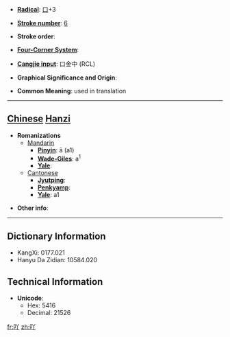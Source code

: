 * '''[[Wiktionary:Chinese radical index| Radical]]''': [[Wiktionary:Chinese radical index 口|口]]+3

* '''[[Wiktionary:Chinese total strokes index|Stroke number]]''': [[Wiktionary:Chinese total strokes index 6|6]]

* '''Stroke order''': 

* '''[[Wiktionary:Chinese four corner index|Four-Corner System]]''': 

* '''[[Wiktionary:Chinese Cangjie index|Cangjie input]]''': 口金中 (RCL)

* '''Graphical Significance and Origin''': 

* '''Common Meaning''': used in translation

----

== [[Chinese]] [[Hanzi]] ==

* '''Romanizations'''
** [[Mandarin]]
*** '''[[Pinyin]]''': ā (a1)
*** '''[[Wade-Giles]]''': a<sup>1</sup>
*** '''[[Yale]]''': 
**[[Cantonese]]
***'''[[Jyutping]]''':
***'''[[Penkyamp]]''': 
***'''[[Yale]]''': a1

* '''Other info''': 

----

== Dictionary Information ==

* KangXi: 0177.021
* Hanyu Da Zidian: 10584.020

== Technical Information ==

* '''Unicode''':
** Hex: 5416
** Decimal: 21526

[[fr:吖]]
[[zh:吖]]